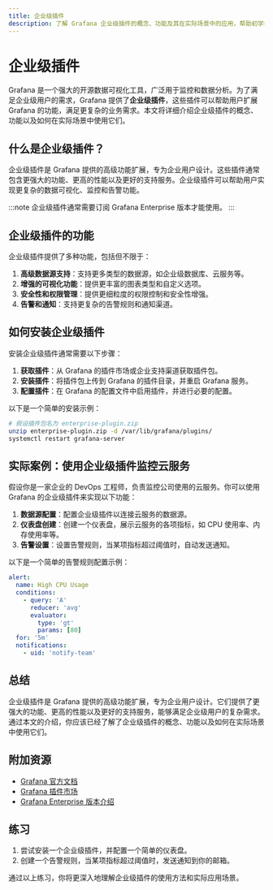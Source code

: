 ```yaml
---
title: 企业级插件
description: 了解 Grafana 企业级插件的概念、功能及其在实际场景中的应用，帮助初学者掌握如何利用插件扩展 Grafana 的功能。
---
```


# 企业级插件

Grafana 是一个强大的开源数据可视化工具，广泛用于监控和数据分析。为了满足企业级用户的需求，Grafana 提供了**企业级插件**，这些插件可以帮助用户扩展 Grafana 的功能，满足更复杂的业务需求。本文将详细介绍企业级插件的概念、功能以及如何在实际场景中使用它们。

## 什么是企业级插件？

企业级插件是 Grafana 提供的高级功能扩展，专为企业用户设计。这些插件通常包含更强大的功能、更高的性能以及更好的支持服务。企业级插件可以帮助用户实现更复杂的数据可视化、监控和告警功能。

:::note
企业级插件通常需要订阅 Grafana Enterprise 版本才能使用。
:::

## 企业级插件的功能

企业级插件提供了多种功能，包括但不限于：

1. **高级数据源支持**：支持更多类型的数据源，如企业级数据库、云服务等。
2. **增强的可视化功能**：提供更丰富的图表类型和自定义选项。
3. **安全性和权限管理**：提供更细粒度的权限控制和安全性增强。
4. **告警和通知**：支持更复杂的告警规则和通知渠道。

## 如何安装企业级插件

安装企业级插件通常需要以下步骤：

1. **获取插件**：从 Grafana 的插件市场或企业支持渠道获取插件包。
2. **安装插件**：将插件包上传到 Grafana 的插件目录，并重启 Grafana 服务。
3. **配置插件**：在 Grafana 的配置文件中启用插件，并进行必要的配置。

以下是一个简单的安装示例：

```bash
# 假设插件包名为 enterprise-plugin.zip
unzip enterprise-plugin.zip -d /var/lib/grafana/plugins/
systemctl restart grafana-server
```

## 实际案例：使用企业级插件监控云服务

假设你是一家企业的 DevOps 工程师，负责监控公司使用的云服务。你可以使用 Grafana 的企业级插件来实现以下功能：

1. **数据源配置**：配置企业级插件以连接云服务的数据源。
2. **仪表盘创建**：创建一个仪表盘，展示云服务的各项指标，如 CPU 使用率、内存使用率等。
3. **告警设置**：设置告警规则，当某项指标超过阈值时，自动发送通知。

以下是一个简单的告警规则配置示例：

```yaml
alert:
  name: High CPU Usage
  conditions:
    - query: 'A'
      reducer: 'avg'
      evaluator:
        type: 'gt'
        params: [80]
  for: '5m'
  notifications:
    - uid: 'notify-team'
```

## 总结

企业级插件是 Grafana 提供的高级功能扩展，专为企业用户设计。它们提供了更强大的功能、更高的性能以及更好的支持服务，能够满足企业级用户的复杂需求。通过本文的介绍，你应该已经了解了企业级插件的概念、功能以及如何在实际场景中使用它们。

## 附加资源

- [Grafana 官方文档](https://grafana.com/docs/)
- [Grafana 插件市场](https://grafana.com/grafana/plugins/)
- [Grafana Enterprise 版本介绍](https://grafana.com/products/enterprise/)

## 练习

1. 尝试安装一个企业级插件，并配置一个简单的仪表盘。
2. 创建一个告警规则，当某项指标超过阈值时，发送通知到你的邮箱。

通过以上练习，你将更深入地理解企业级插件的使用方法和实际应用场景。